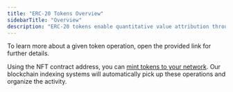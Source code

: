 ```yaml
---
title: "ERC-20 Tokens Overview"
sidebarTitle: "Overview"
description: "ERC-20 tokens enable quantitative value attribution through a new currency."
---
```


<Info>
  To learn more about a given token operation, open the provided link for
  further details.
</Info>

Using the NFT contract address, you can [mint tokens to your network](/api-reference/v1/erc20/post/mint).
Our blockchain indexing systems will automatically pick up these operations and organize the activity.
